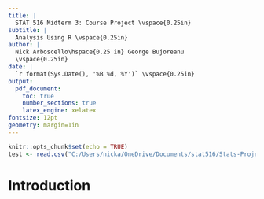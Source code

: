 ```yaml
---
title: | 
  STAT 516 Midterm 3: Course Project \vspace{0.25in}
subtitle: |
  Analysis Using R \vspace{0.25in}
author: |
  Nick Arboscello\hspace{0.25 in} George Bujoreanu
  \vspace{0.25in}
date: |
  `r format(Sys.Date(), '%B %d, %Y')` \vspace{0.25in}
output: 
  pdf_document:
    toc: true
    number_sections: true
    latex_engine: xelatex
fontsize: 12pt
geometry: margin=1in
---
```

```r
knitr::opts_chunk$set(echo = TRUE)
test <- read.csv("C:/Users/nicka/OneDrive/Documents/stat516/Stats-Project/test.csv", header = T)

```
\newpage

# Introduction
